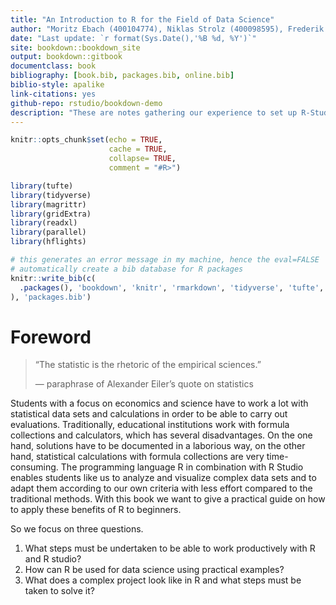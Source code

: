 ```yaml
--- 
title: "An Introduction to R for the Field of Data Science"
author: "Moritz Ebach (400104774), Niklas Strolz (400098595), Frederik Miebach (KOWH116385)"
date: "Last update: `r format(Sys.Date(),'%B %d, %Y')`"
site: bookdown::bookdown_site
output: bookdown::gitbook
documentclass: book
bibliography: [book.bib, packages.bib, online.bib]
biblio-style: apalike
link-citations: yes
github-repo: rstudio/bookdown-demo
description: "These are notes gathering our experience to set up R-Studio and use R for data science."
---
```


```r
knitr::opts_chunk$set(echo = TRUE,
                      cache = TRUE,
                      collapse= TRUE,
                      comment = "#R>")

library(tufte)
library(tidyverse)
library(magrittr)
library(gridExtra)
library(readxl)
library(parallel)
library(hflights)
```



```r
# this generates an error message in my machine, hence the eval=FALSE
# automatically create a bib database for R packages
knitr::write_bib(c(
  .packages(), 'bookdown', 'knitr', 'rmarkdown', 'tidyverse', 'tufte', 'gridExtra', 'magrittr', 'readxl', 'parallel'
), 'packages.bib')

```


# Foreword {-}



> "The statistic is the rhetoric of the empirical sciences."   
>
> --- paraphrase of Alexander Eiler's quote on statistics 



Students with a focus on economics and science have to work a lot with statistical data sets and calculations in order to be able to carry out evaluations. Traditionally, educational institutions work with formula collections and calculators, which has several disadvantages. On the one hand, solutions have to be documented in a laborious way, on the other hand, statistical calculations with formula collections are very time-consuming. The programming language R in combination with R Studio enables students like us to analyze and visualize complex data sets and to adapt them according to our own criteria with less effort compared to the traditional methods. With this book we want to give a practical guide on how to apply these benefits of R to beginners.

So we focus on three questions.

1. What steps must be undertaken to be able to work productively with R and R studio?
2. How can R be used for data science using practical examples?
3. What does a complex project look like in R and what steps must be taken to solve it?








